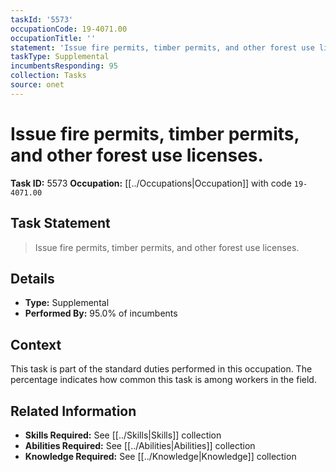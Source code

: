 ```yaml
---
taskId: '5573'
occupationCode: 19-4071.00
occupationTitle: ''
statement: 'Issue fire permits, timber permits, and other forest use licenses.'
taskType: Supplemental
incumbentsResponding: 95
collection: Tasks
source: onet
---
```

# Issue fire permits, timber permits, and other forest use licenses.

**Task ID:** 5573
**Occupation:** [[../Occupations|Occupation]] with code `19-4071.00`

## Task Statement

> Issue fire permits, timber permits, and other forest use licenses.

## Details

- **Type:** Supplemental
- **Performed By:** 95.0% of incumbents

## Context

This task is part of the standard duties performed in this occupation. The percentage indicates how common this task is among workers in the field.

## Related Information

- **Skills Required:** See [[../Skills|Skills]] collection
- **Abilities Required:** See [[../Abilities|Abilities]] collection
- **Knowledge Required:** See [[../Knowledge|Knowledge]] collection
